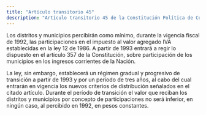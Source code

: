 ```yaml
---
title: "Artículo transitorio 45"
description: "Artículo transitorio 45 de la Constitución Política de Colombia"
---
```


Los distritos y municipios percibirán como mínimo, durante la vigencia fiscal de 1992, las participaciones en el impuesto al valor agregado IVA establecidas en la ley 12 de 1986. A partir de 1993 entrará a regir lo dispuesto en el artículo 357 de la Constitución, sobre participación de los municipios en los ingresos corrientes de la Nación.

La ley, sin embargo, establecerá un régimen gradual y progresivo de transición a partir de 1993 y por un período de tres años, al cabo del cual entrarán en vigencia los nuevos criterios de distribución señalados en el citado artículo. Durante el período de transición el valor que reciban los distritos y municipios por concepto de participaciones no será inferior, en ningún caso, al percibido en 1992, en pesos constantes.
